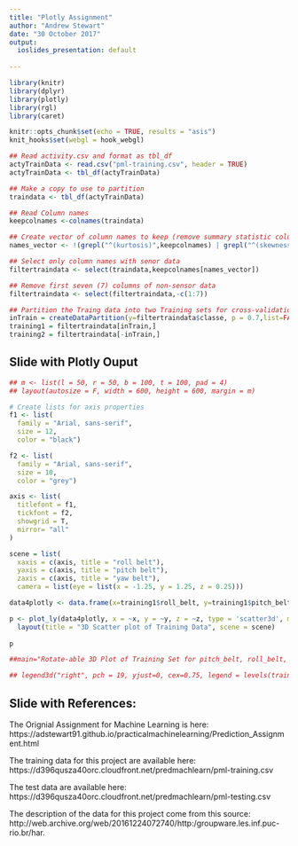 ```yaml
---
title: "Plotly Assignment"
author: "Andrew Stewart"
date: "30 October 2017"
output:
  ioslides_presentation: default
  
---
```


```r
library(knitr)
library(dplyr)
library(plotly)
library(rgl)
library(caret)

knitr::opts_chunk$set(echo = TRUE, results = "asis")
knit_hooks$set(webgl = hook_webgl)

## Read activity.csv and format as tbl_df
actyTrainData <- read.csv("pml-training.csv", header = TRUE)
actyTrainData <- tbl_df(actyTrainData)

## Make a copy to use to partition
traindata <- tbl_df(actyTrainData)

## Read Column names
keepcolnames <-colnames(traindata)

## Create vector of column names to keep (remove summary statistic column names)
names_vector <- !(grepl("^(kurtosis)",keepcolnames) | grepl("^(skewness)",keepcolnames) | grepl("^(max)",keepcolnames) | grepl("^(min)",keepcolnames) | grepl("^(amplitude)",keepcolnames)| grepl("^(var)",keepcolnames) | grepl("^(avg)",keepcolnames) | grepl("^(stddev)",keepcolnames) )

## Select only column names with senor data
filtertraindata <- select(traindata,keepcolnames[names_vector])

## Remove first seven (7) columns of non-sensor data
filtertraindata <- select(filtertraindata,-c(1:7))

## Partition the Traing data into two Training sets for cross-validation
inTrain = createDataPartition(y=filtertraindata$classe, p = 0.7,list=FALSE)
training1 = filtertraindata[inTrain,]
training2 = filtertraindata[-inTrain,]

```


## Slide with Plotly Ouput

```r

## m <- list(l = 50, r = 50, b = 100, t = 100, pad = 4)
## layout(autosize = F, width = 600, height = 600, margin = m)

# Create lists for axis properties
f1 <- list(
  family = "Arial, sans-serif",
  size = 12,
  color = "black")

f2 <- list(
  family = "Arial, sans-serif",
  size = 10,
  color = "grey")

axis <- list(
  titlefont = f1,
  tickfont = f2,
  showgrid = T,
  mirror= "all"
)

scene = list(
  xaxis = c(axis, title = "roll belt"),
  yaxis = c(axis, title = "pitch belt"),
  zaxis = c(axis, title = "yaw belt"),
  camera = list(eye = list(x = -1.25, y = 1.25, z = 0.25)))

data4plotly <- data.frame(x=training1$roll_belt, y=training1$pitch_belt, z=training1$yaw_belt)

p <- plot_ly(data4plotly, x = ~x, y = ~y, z = ~z, type = 'scatter3d', mode = 'markers', showlegend = TRUE, color = I(as.numeric(training1$classe)+1)) %>%
  layout(title = "3D Scatter plot of Training Data", scene = scene)
        
p

##main="Rotate-able 3D Plot of Training Set for pitch_belt, roll_belt, yaw_belt by Classe Type", sub="***** Use Mouse/Cursor to Zoom, Move, and Rotate *****"))

## legend3d("right", pch = 19, yjust=0, cex=0.75, legend = levels(training1$classe), col = (1 + seq_along(levels(training1$classe))))
```

## Slide with References:

The Orignial Assignment for Machine Learning is here:
https://adstewart91.github.io/practicalmachinelearning/Prediction_Assignment.html

The training data for this project are available here:
https://d396qusza40orc.cloudfront.net/predmachlearn/pml-training.csv  
  
The test data are available here:
https://d396qusza40orc.cloudfront.net/predmachlearn/pml-testing.csv  
  
The description of the data for this project come from this source:
http://web.archive.org/web/20161224072740/http:/groupware.les.inf.puc-rio.br/har.  


